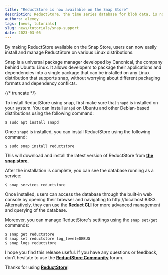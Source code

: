 ```yaml
---
title: "ReductStore is now available on the Snap Store"
description: ReductStore, the time series database for blob data, is now available from the Snap Store
authors: alexey
tags: [news, tutorials]
slug: news/tutorials/snap-support
date: 2023-03-05
---
```


By making ReductStore available on the Snap Store, users can now easily install and manage ReductStore on various Linux distributions.

Snap is a universal package manager developed by Canonical, the company behind Ubuntu Linux. It allows developers to package their applications and dependencies into a single package that can be installed on any Linux distribution that supports snap, without worrying about different packaging formats and dependency conflicts.

{/* truncate */}

To install ReductStore using snap, first make sure that `snapd` is installed on your system. You can install `snapd` on Ubuntu and other Debian-based distributions using the following command:

```
$ sudo apt install snapd
```

Once `snapd` is installed, you can install ReductStore using the following command:

```
$ sudo snap install reductstore
```

This will download and install the latest version of ReductStore from [**the snap store**](https://snapcraft.io/reductstore).

After the installation is complete, you can see the database running as a service:

```
$ snap services reductstore
```

Once installed, users can access the database through the built-in web console by opening their browser and navigating to http://localhost:8383.
Alternatively, they can use the [**Reduct CLI**](https://github.com/reductstore/reduct-cli) for more advanced management and querying of the database.

Moreover, you can manage ReductStore's settings using the `snap set/get` commands:

```
$ snap get reductstore
$ snap set reductstore log_level=DEBUG
$ snap logs reductstore 
```

I hope you find this release useful. If you have any questions or feedback, don't hesitate to use the [**ReductStore Community**](https://community.reduct.store) forum.

Thanks for using [**ReductStore**](https://www.reduct.store)!